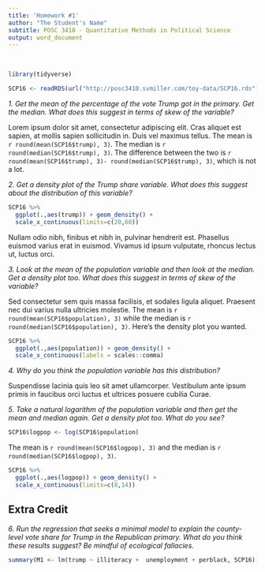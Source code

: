 ```yaml
---
title: 'Homework #1'
author: "The Student's Name"
subtitle: POSC 3410 - Quantitative Methods in Political Science
output: word_document
---
```


&nbsp;

```r
library(tidyverse)

SCP16 <- readRDS(url("http://posc3410.svmiller.com/toy-data/SCP16.rds"))
```

*1\. Get the mean of the percentage of the vote Trump got in the primary. Get the median. What does this suggest in terms of skew of the variable?*

Lorem ipsum dolor sit amet, consectetur adipiscing elit. Cras aliquet est sapien, at mollis sapien sollicitudin in. Duis vel maximus tellus. The mean is `r round(mean(SCP16$trump), 3) `. The median is `r round(median(SCP16$trump), 3)`. The difference between the two is `r round(mean(SCP16$trump), 3)- round(median(SCP16$trump), 3)`, which is not a lot.

*2\. Get a density plot of the Trump share variable. What does this suggest about the distribution of this variable?*

```r
SCP16 %>%
  ggplot(.,aes(trump)) + geom_density() +
  scale_x_continuous(limits=c(20,60))

```

Nullam odio nibh, finibus et nibh in, pulvinar hendrerit est. Phasellus euismod varius erat in euismod. Vivamus id ipsum vulputate, rhoncus lectus ut, luctus orci.

*3\. Look at the mean of the population variable and then look at the median. Get a density plot too. What does this suggest in terms of skew of the variable?*

Sed consectetur sem quis massa facilisis, et sodales ligula aliquet. Praesent nec dui varius nulla ultricies molestie. The mean is `r round(mean(SCP16$population), 3)` while the median is `r round(median(SCP16$population), 3)`. Here's the density plot you wanted.

```r
SCP16 %>%
  ggplot(.,aes(population)) + geom_density() +
  scale_x_continuous(labels = scales::comma)

```

*4\. Why do you think the population variable has this distribution?*

Suspendisse lacinia quis leo sit amet ullamcorper. Vestibulum ante ipsum primis in faucibus orci luctus et ultrices posuere cubilia Curae.

*5\. Take a natural logarithm of the population variable and then get the mean and median again. Get a density plot too. What do you see?*

```r
SCP16$logpop <- log(SCP16$population)
```

The mean is `r round(mean(SCP16$logpop), 3)` and the median is `r round(median(SCP16$logpop), 3)`.

```r
SCP16 %>%
  ggplot(.,aes(logpop)) + geom_density() +
  scale_x_continuous(limits=c(8,14))
```

## Extra Credit

*6.\ Run the regression that seeks a minimal model to explain the county-level vote share for Trump in the Republican primary. What do you think these results suggest? Be mindful of ecological fallacies.*

```r
summary(M1 <- lm(trump ~ illiteracy +  unemployment + perblack, SCP16))

```